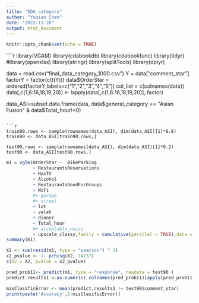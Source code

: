 ---
title: "EDA_category"
author: "Yuqian Chen"
date: "2022-11-28"
output: html_document
---

```{r setup, include=FALSE}
knitr::opts_chunk$set(echo = TRUE)
```

````{r}
library(VGAM)
library(cdabookdb)
library(cdabookfunc)
library(tidyr)
#library(openxlsx)
library(stringr)
library(splitTools)
library(dplyr)

data = read.csv("final_data_category_1000.csv") 
Y = data["comment_star"]
factorY = factor(c(t(Y)))
data$OrderStar = ordered(factorY,labels=c("1","2","3","4","5"))
col_list = c(colnames(data))
data[,c(1,6:16,18,19,20)] <- lapply(data[,c(1,6:16,18,19,20)], factor)

data_ASI=subset.data.frame(data, data$general_category == "Asian Fusion" & data$Total_hour!=0)
```

```{r 90%}
train90.rows <- sample(rownames(data_ASI), dim(data_ASI)[1]*0.8)
train90 <- data_ASI[train90.rows,]

test90.rows <- sample(rownames(data_ASI), dim(data_ASI)[1]*0.2)
test90 <- data_ASI[test90.rows,]
```

```{r}
m1 = vglm(OrderStar ~  BikeParking 
          + RestaurantsReservations 
          + HasTV 
          + Alcohol
          + RestaurantsGoodForGroups 
          + WiFi 
          #+ garage 
          #+ street 
          + lot
          + valet 
          + dinner 
          + Total_hour 
          #+ acceptable_noise 
          + upscale_classy,family = cumulative(parallel = TRUE),data = train90)
summary(m1)
```



```{r}
X2 <- sum(resid(m1, type = "pearson") ^ 2)
x2_pvalue <- 1- pchisq(X2, 14237)
c(X2 = X2, pvalue = x2_pvalue)
```

```{r accuracy90}
pred_prob11<- predict(m1, type = "response", newdata = test90 )
predict.results1 <-as.numeric( colnames(pred_prob11)[apply(pred_prob11,1,which.max)])

misClasificError <- mean(predict.results1 != test90$comment_star)
print(paste('Accuracy',1-misClasificError))
```